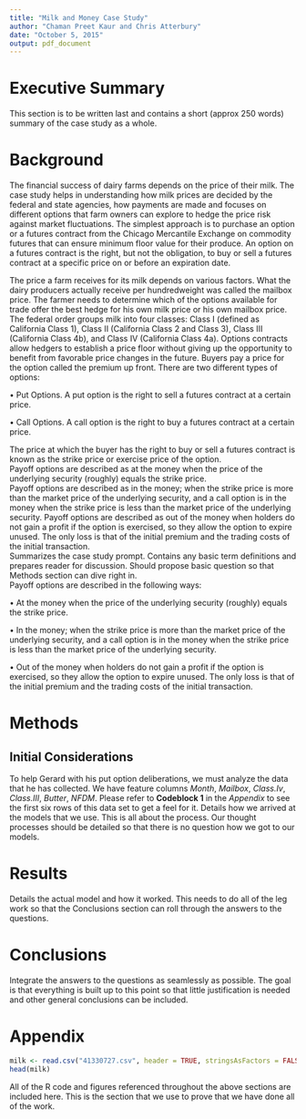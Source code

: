 ```yaml
---
title: "Milk and Money Case Study"
author: "Chaman Preet Kaur and Chris Atterbury"
date: "October 5, 2015"
output: pdf_document
---
```


# Executive Summary
This section is to be written last and contains a short (approx 250 words)
summary of the case study as a whole. 

# Background
The financial success of dairy farms depends on the price of their milk.  The case study helps in understanding how milk prices are decided by the federal and state agencies, how payments are made and focuses on different options that farm owners can explore to hedge the price risk against market fluctuations.  The simplest approach is to purchase an option or a futures contract from the Chicago Mercantile Exchange on commodity futures that can ensure minimum floor value for their produce. An option on a futures contract is the right, but not the obligation, to buy or sell a futures contract at a specific price on or before an expiration date.  

The price a farm receives for its milk depends on various factors. What the dairy producers actually receive per hundredweight was called the mailbox price.  The farmer needs to determine which of the options available for trade offer the best hedge for his own milk price or his own mailbox price.  The federal order groups milk into four classes: Class I (defined as California Class 1), Class II (California Class 2 and Class 3), Class III (California Class 4b), and Class IV (California Class 4a). Options contracts allow hedgers to establish a price floor without giving up the opportunity to benefit from favorable price changes in the future. Buyers pay a price for the option called the premium up front. There are two different types of options:  

•  Put Options. A put option is the right to sell a futures contract at a certain price.  

•	Call Options. A call option is the right to buy a futures contract at a certain price.  

The price at which the buyer has the right to buy or sell a futures contract is known as the strike price or exercise price of the option.  
Payoff options are described as at the money when the price of the underlying security (roughly) equals the strike price.  
Payoff options are described as in the money; when the strike price is more than the market price of the underlying security, and a call option is in the money when the strike price is less than the market price of the underlying security. 
Payoff options are described as out of the money when holders do not gain a profit if the option is exercised, so they allow the option to expire unused. The only loss is that of the initial premium and the trading costs of the initial transaction.  
Summarizes the case study prompt. Contains any basic term definitions and
prepares reader for discussion. Should propose basic question so that Methods
section can dive right in.  
Payoff options are described in the following ways:

• At the money when the price of the underlying security (roughly) equals the strike price. 

• In the money; when the strike price is more than the market price of the underlying security, and a call option is in the money when the strike price is less than the market price of the underlying security. 

• Out of the money when holders do not gain a profit if the option is exercised, so they allow the option to expire unused. The only loss is that of the initial premium and the trading costs of the initial transaction.  

# Methods
## Initial Considerations
To help Gerard with his put option deliberations, we must analyze the data that
he has collected. We have feature columns _Month_, _Mailbox_, _Class.Iv_,
_Class.III_, _Butter_, _NFDM_. Please refer to __Codeblock 1__ in the _Appendix_
to see the first six rows of this data set to get a feel for it. 
Details how we arrived at the models that we use. This is all about the process.
Our thought processes should be detailed so that there is no question how we got
to our models.  

# Results
Details the actual model and how it worked. This needs to do all of the leg work
so that the Conclusions section can roll through the answers to the questions.  

# Conclusions
Integrate the answers to the questions as seamlessly as possible. The goal is
that everything is built up to this point so that little justification is needed
and other general conclusions can be included.  

# Appendix
\begin{center} \textbf{Codeblock 1} \end{center}

```r
milk <- read.csv("41330727.csv", header = TRUE, stringsAsFactors = FALSE)
head(milk)
```

All of the R code and figures referenced throughout the above sections are
included here. This is the section that we use to prove that we have done all of
the work.

